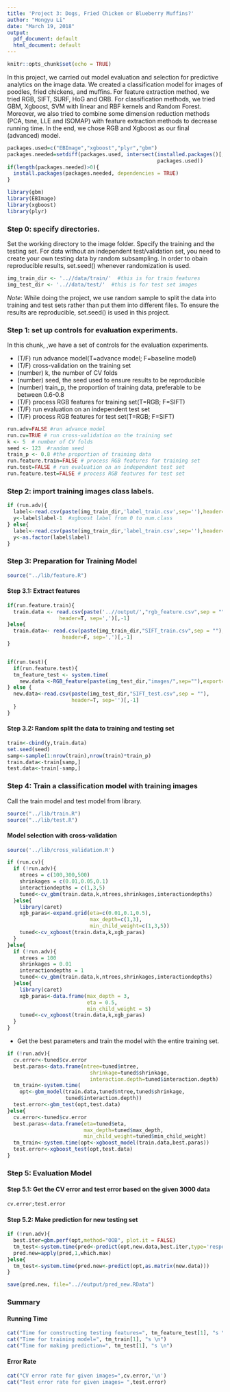 ---
title: 'Project 3: Dogs, Fried Chicken or Blueberry Muffins?'
author: "Hongyu Li"
date: "March 19, 2018"
output:
  pdf_document: default
  html_document: default
---

```{r}
knitr::opts_chunk$set(echo = TRUE)
```

In this project, we carried out model evaluation and selection for predictive analytics on the image data. We created a classification model for images of poodles, fried chickens, and muffins. For feature extraction method, we tried RGB, SIFT, SURF, HoG and ORB. For classification methods, we tried GBM, Xgboost, SVM with linear and RBF kernels and Random Forest. Moreover, we also tried to combine some dimension reduction methods (PCA, tsne, LLE and ISOMAP) with feature extraction methods to decrease running time. In the end, we chose RGB and Xgboost as our final (advanced) model.

```{r warnings=FALSE,messages=FALSE}
packages.used=c("EBImage","xgboost","plyr","gbm")
packages.needed=setdiff(packages.used, intersect(installed.packages()[,1],
                                                 packages.used))
if(length(packages.needed)>0){
  install.packages(packages.needed, dependencies = TRUE)
}

library(gbm)
library(EBImage)
library(xgboost)
library(plyr)
```

### Step 0: specify directories.

Set the working directory to the image folder. Specify the training and the testing set. For data without an independent test/validation set, you need to create your own testing data by random subsampling. In order to obain reproducible results, set.seed() whenever randomization is used. 


```{r}
img_train_dir <- '..//data/train/'  #this is for train features
img_test_dir <- '..//data/test/'  #this is for test set images
```

*Note*: While doing the project, we use random sample to split the data into training and test sets rather than put them into different files. To ensure the results are reproducible, set.seed() is used in this project.
\


### Step 1: set up controls for evaluation experiments.

In this chunk, ,we have a set of controls for the evaluation experiments. 

+ (T/F) run advance model(T=advance model; F=baseline model)
+ (T/F) cross-validation on the training set
+ (number) k, the number of CV folds
+ (number) seed, the seed used to ensure results to be reproducible
+ (number) train_p, the proportion of training data, preferable to be between 0.6-0.8
+ (T/F) process RGB features for training set(T=RGB; F=SIFT)
+ (T/F) run evaluation on an independent test set
+ (T/F) process RGB features for test set(T=RGB; F=SIFT)

```{r exp_setup}
run.adv=FALSE #run advance model 
run.cv=TRUE # run cross-validation on the training set
k <- 5  # number of CV folds
seed <- 123  #random seed
train_p <- 0.8 #the proportion of training data
run.feature.train=FALSE # process RGB features for training set
run.test=FALSE # run evaluation on an independent test set
run.feature.test=FALSE # process RGB features for test set
```



### Step 2: import training images class labels.

```{r}
if (run.adv){
  label<-read.csv(paste(img_train_dir,'label_train.csv',sep=''),header=T,sep=',')
  y<-label$label-1  #xgboost label from 0 to num.class
} else{
  label<-read.csv(paste(img_train_dir,'label_train.csv',sep=''),header=T,sep=',')
  y<-as.factor(label$label) 
}

```

### Step 3: Preparation for Training Model


```{r}
source("../lib/feature.R")
```


#### Step 3.1: Extract features

```{r}
if(run.feature.train){
  train.data <- read.csv(paste('..//output/',"rgb_feature.csv",sep = ""), 
                 header=T, sep=',')[,-1]  
}else{
  train.data<- read.csv(paste(img_train_dir,"SIFT_train.csv",sep = ""), 
                  header=F, sep=',')[,-1]
}


if(run.test){
  if(run.feature.test){
  tm_feature_test <- system.time(
    new.data <-RGB_feature(paste(img_test_dir,"images/",sep=""),export=T))
} else {
  new.data<-read.csv(paste(img_test_dir,"SIFT_test.csv",sep = ""), 
                     header=T, sep='')[,-1]
  }
}
```


#### Step 3.2: Random split the data to training and testing set

```{r}
train<-cbind(y,train.data)
set.seed(seed)
samp<-sample(1:nrow(train),nrow(train)*train_p)
train.data<-train[samp,]
test.data<-train[-samp,]
```

### Step 4: Train a classification model with training images
Call the train model and test model from library. 


```{r loadlib}
source("../lib/train.R")
source("../lib/test.R")
```

#### Model selection with cross-validation

```{r warnings=FALSE,message=FALSE}
source('../lib/cross_validation.R')

if (run.cv){
  if (!run.adv){
    ntrees = c(100,300,500)
    shrinkages = c(0.01,0.05,0.1)
    interactiondepths = c(1,3,5)
    tuned<-cv_gbm(train.data,k,ntrees,shrinkages,interactiondepths)
  }else{
    library(caret)
    xgb_paras<-expand.grid(eta=c(0.01,0.1,0.5),
                           max_depth=c(1,3),
                           min_child_weight=c(1,3,5))
    tuned<-cv_xgboost(train.data,k,xgb_paras)
  }
}else{
  if (!run.adv){
    ntrees = 100
    shrinkages = 0.01
    interactiondepths = 1
    tuned<-cv_gbm(train.data,k,ntrees,shrinkages,interactiondepths)
  }else{
    library(caret)
    xgb_paras<-data.frame(max_depth = 3,
                          eta = 0.5,
                          min_child_weight = 5)
    tuned<-cv_xgboost(train.data,k,xgb_paras)
  }
}
```


* Get the best parameters and train the model with the entire training set.

```{r}
if (!run.adv){
  cv.error<-tuned$cv.error
  best.paras<-data.frame(ntree=tuned$ntree,
                           shrinkage=tuned$shrinkage,
                           interaction.depth=tuned$interaction.depth)
  tm_train<-system.time(
    opt<-gbm_model(train.data,tuned$ntree,tuned$shrinkage,
                   tuned$interaction.depth))
  test.error<-gbm_test(opt,test.data)
}else{
  cv.error<-tuned$cv.error
  best.paras<-data.frame(eta=tuned$eta,
                         max_depth=tuned$max_depth,
                         min_child_weight=tuned$min_child_weight)
  tm_train<-system.time(opt<-xgboost_model(train.data,best.paras))
  test.error<-xgboost_test(opt,test.data)
}
```


### Step 5: Evaluation Model 

#### Step 5.1: Get the CV error and test error based on the given 3000 data

```{r}
cv.error;test.error
```


#### Step 5.2: Make prediction for new testing set

```{r}
if (!run.adv){
  best.iter=gbm.perf(opt,method="OOB", plot.it = FALSE)
  tm_test<-system.time(pred<-predict(opt,new.data,best.iter,type='response'))
  pred.new=apply(pred,1,which.max)
}else{
  tm_test<-system.time(pred.new<-predict(opt,as.matrix(new.data)))
}

save(pred.new, file="..//output/pred_new.RData")
```


### Summary

#### Running Time
```{r}
cat("Time for constructing testing features=", tm_feature_test[1], "s \n")
cat("Time for training model=", tm_train[1], "s \n")
cat("Time for making prediction=", tm_test[1], "s \n")
```


#### Error Rate
```{r}
cat("CV error rate for given images=",cv.error,'\n')
cat("Test error rate for given images= ",test.error)
```
